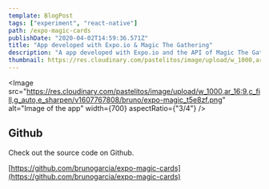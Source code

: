 ```yaml
---
template: BlogPost
tags: ["experiment", "react-native"]
path: /expo-magic-cards
publishDate: "2020-04-02T14:59:36.571Z"
title: "App developed with Expo.io & Magic The Gathering"
description: "A app developed with Expo.io and the API of Magic The Gathering"
thumbnail: https://res.cloudinary.com/pastelitos/image/upload/w_1000,ar_16:9,c_fill,g_auto,e_sharpen/v1607767808/bruno/expo-magic_t5e8zf.png
---
```



<Image
	src="https://res.cloudinary.com/pastelitos/image/upload/w_1000,ar_16:9,c_fill,g_auto,e_sharpen/v1607767808/bruno/expo-magic_t5e8zf.png"
	alt="Image of the app"
	width={700}
	aspectRatio={"3/4"}
/>

## Github

Check out the source code on Github.

[https://github.com/brunogarcia/expo-magic-cards](https://github.com/brunogarcia/expo-magic-cards)
